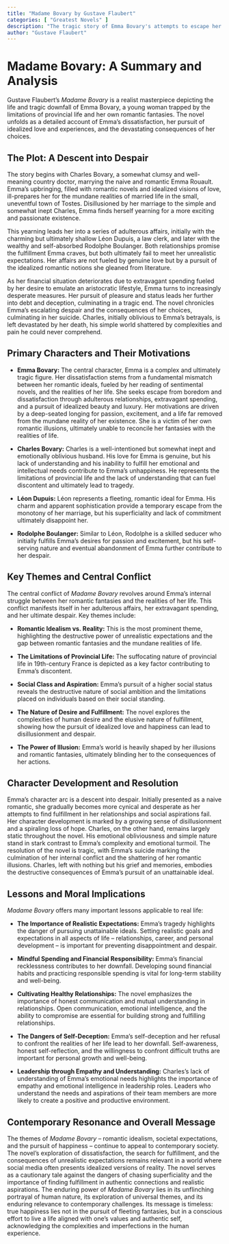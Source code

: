 ```yaml
---
title: "Madame Bovary by Gustave Flaubert"
categories: [ "Greatest Novels" ]
description: "The tragic story of Emma Bovary's attempts to escape her boring provincial life through romance and spending."
author: "Gustave Flaubert"
---
```

# Madame Bovary: A Summary and Analysis

Gustave Flaubert's *Madame Bovary* is a realist masterpiece depicting the life and tragic downfall of Emma Bovary, a young woman trapped by the limitations of provincial life and her own romantic fantasies. The novel unfolds as a detailed account of Emma's dissatisfaction, her pursuit of idealized love and experiences, and the devastating consequences of her choices.

## The Plot: A Descent into Despair

The story begins with Charles Bovary, a somewhat clumsy and well-meaning country doctor, marrying the naive and romantic Emma Rouault.  Emma's upbringing, filled with romantic novels and idealized visions of love, ill-prepares her for the mundane realities of married life in the small, uneventful town of Tostes.  Disillusioned by her marriage to the simple and somewhat inept Charles, Emma finds herself yearning for a more exciting and passionate existence.

This yearning leads her into a series of adulterous affairs, initially with the charming but ultimately shallow Léon Dupuis, a law clerk, and later with the wealthy and self-absorbed Rodolphe Boulanger. Both relationships promise the fulfillment Emma craves, but both ultimately fail to meet her unrealistic expectations. Her affairs are not fueled by genuine love but by a pursuit of the idealized romantic notions she gleaned from literature.

As her financial situation deteriorates due to extravagant spending fueled by her desire to emulate an aristocratic lifestyle, Emma turns to increasingly desperate measures. Her pursuit of pleasure and status leads her further into debt and deception, culminating in a tragic end. The novel chronicles Emma's escalating despair and the consequences of her choices, culminating in her suicide. Charles, initially oblivious to Emma's betrayals, is left devastated by her death, his simple world shattered by complexities and pain he could never comprehend.

##  Primary Characters and Their Motivations

* **Emma Bovary:** The central character, Emma is a complex and ultimately tragic figure. Her dissatisfaction stems from a fundamental mismatch between her romantic ideals, fueled by her reading of sentimental novels, and the realities of her life.  She seeks escape from boredom and dissatisfaction through adulterous relationships, extravagant spending, and a pursuit of idealized beauty and luxury. Her motivations are driven by a deep-seated longing for passion, excitement, and a life far removed from the mundane reality of her existence.  She is a victim of her own romantic illusions, ultimately unable to reconcile her fantasies with the realities of life.

* **Charles Bovary:** Charles is a well-intentioned but somewhat inept and emotionally oblivious husband. His love for Emma is genuine, but his lack of understanding and his inability to fulfill her emotional and intellectual needs contribute to Emma's unhappiness. He represents the limitations of provincial life and the lack of understanding that can fuel discontent and ultimately lead to tragedy.

* **Léon Dupuis:** Léon represents a fleeting, romantic ideal for Emma.  His charm and apparent sophistication provide a temporary escape from the monotony of her marriage, but his superficiality and lack of commitment ultimately disappoint her.

* **Rodolphe Boulanger:**  Similar to Léon, Rodolphe is a skilled seducer who initially fulfills Emma's desires for passion and excitement, but his self-serving nature and eventual abandonment of Emma further contribute to her despair.


## Key Themes and Central Conflict

The central conflict of *Madame Bovary* revolves around Emma's internal struggle between her romantic fantasies and the realities of her life.  This conflict manifests itself in her adulterous affairs, her extravagant spending, and her ultimate despair.  Key themes include:

* **Romantic Idealism vs. Reality:**  This is the most prominent theme, highlighting the destructive power of unrealistic expectations and the gap between romantic fantasies and the mundane realities of life.

* **The Limitations of Provincial Life:** The suffocating nature of provincial life in 19th-century France is depicted as a key factor contributing to Emma's discontent.

* **Social Class and Aspiration:** Emma's pursuit of a higher social status reveals the destructive nature of social ambition and the limitations placed on individuals based on their social standing.

* **The Nature of Desire and Fulfillment:** The novel explores the complexities of human desire and the elusive nature of fulfillment, showing how the pursuit of idealized love and happiness can lead to disillusionment and despair.

* **The Power of Illusion:** Emma's world is heavily shaped by her illusions and romantic fantasies, ultimately blinding her to the consequences of her actions.


## Character Development and Resolution

Emma's character arc is a descent into despair. Initially presented as a naive romantic, she gradually becomes more cynical and desperate as her attempts to find fulfillment in her relationships and social aspirations fail. Her character development is marked by a growing sense of disillusionment and a spiraling loss of hope.  Charles, on the other hand, remains largely static throughout the novel.  His emotional obliviousness and simple nature stand in stark contrast to Emma's complexity and emotional turmoil.  The resolution of the novel is tragic, with Emma's suicide marking the culmination of her internal conflict and the shattering of her romantic illusions.  Charles, left with nothing but his grief and memories, embodies the destructive consequences of Emma's pursuit of an unattainable ideal.


## Lessons and Moral Implications

*Madame Bovary* offers many important lessons applicable to real life:

* **The Importance of Realistic Expectations:** Emma's tragedy highlights the danger of pursuing unattainable ideals. Setting realistic goals and expectations in all aspects of life – relationships, career, and personal development – is important for preventing disappointment and despair.

* **Mindful Spending and Financial Responsibility:** Emma's financial recklessness contributes to her downfall. Developing sound financial habits and practicing responsible spending is vital for long-term stability and well-being.

* **Cultivating Healthy Relationships:** The novel emphasizes the importance of honest communication and mutual understanding in relationships.  Open communication, emotional intelligence, and the ability to compromise are essential for building strong and fulfilling relationships.

* **The Dangers of Self-Deception:** Emma's self-deception and her refusal to confront the realities of her life lead to her downfall. Self-awareness, honest self-reflection, and the willingness to confront difficult truths are important for personal growth and well-being.

* **Leadership through Empathy and Understanding:** Charles's lack of understanding of Emma's emotional needs highlights the importance of empathy and emotional intelligence in leadership roles. Leaders who understand the needs and aspirations of their team members are more likely to create a positive and productive environment.


## Contemporary Resonance and Overall Message

The themes of *Madame Bovary* – romantic idealism, societal expectations, and the pursuit of happiness – continue to appeal to contemporary society. The novel's exploration of dissatisfaction, the search for fulfillment, and the consequences of unrealistic expectations remains relevant in a world where social media often presents idealized versions of reality. The novel serves as a cautionary tale against the dangers of chasing superficiality and the importance of finding fulfillment in authentic connections and realistic aspirations. The enduring power of *Madame Bovary* lies in its unflinching portrayal of human nature, its exploration of universal themes, and its enduring relevance to contemporary challenges. Its message is timeless: true happiness lies not in the pursuit of fleeting fantasies, but in a conscious effort to live a life aligned with one's values and authentic self, acknowledging the complexities and imperfections in the human experience.

